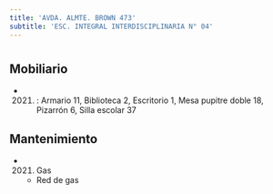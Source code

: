 ```yaml
---
title: 'AVDA. ALMTE. BROWN 473'
subtitle: 'ESC. INTEGRAL INTERDISCIPLINARIA N° 04'
---
```


#


## Mobiliario

*  (2021) : Armario 11, Biblioteca 2, Escritorio 1, Mesa pupitre doble 18, Pizarrón 6, Silla escolar 37 





## Mantenimiento

*  (2021) Gas 
    + Red de gas



